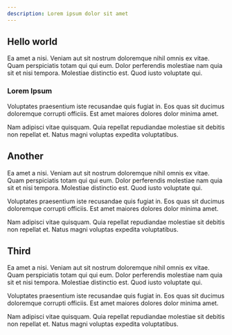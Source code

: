 ```yaml
---
description: Lorem ipsum dolor sit amet
---
```


## Hello world

Ea amet a nisi. Veniam aut sit nostrum doloremque nihil omnis ex vitae. Quam perspiciatis totam qui qui eum. Dolor perferendis molestiae nam quia sit et nisi tempora. Molestiae distinctio est. Quod iusto voluptate qui.

### Lorem Ipsum

Voluptates praesentium iste recusandae quis fugiat in. Eos quas sit ducimus doloremque corrupti officiis. Est amet maiores dolores dolor minima amet.

Nam adipisci vitae quisquam. Quia repellat repudiandae molestiae sit debitis non repellat et. Natus magni voluptas expedita voluptatibus.

## Another

Ea amet a nisi. Veniam aut sit nostrum doloremque nihil omnis ex vitae. Quam perspiciatis totam qui qui eum. Dolor perferendis molestiae nam quia sit et nisi tempora. Molestiae distinctio est. Quod iusto voluptate qui.

Voluptates praesentium iste recusandae quis fugiat in. Eos quas sit ducimus doloremque corrupti officiis. Est amet maiores dolores dolor minima amet.

Nam adipisci vitae quisquam. Quia repellat repudiandae molestiae sit debitis non repellat et. Natus magni voluptas expedita voluptatibus.

## Third

Ea amet a nisi. Veniam aut sit nostrum doloremque nihil omnis ex vitae. Quam perspiciatis totam qui qui eum. Dolor perferendis molestiae nam quia sit et nisi tempora. Molestiae distinctio est. Quod iusto voluptate qui.

Voluptates praesentium iste recusandae quis fugiat in. Eos quas sit ducimus doloremque corrupti officiis. Est amet maiores dolores dolor minima amet.

Nam adipisci vitae quisquam. Quia repellat repudiandae molestiae sit debitis non repellat et. Natus magni voluptas expedita voluptatibus.
